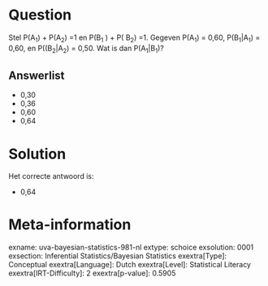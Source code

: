 Question
========

Stel P(A~1~) + P(A~2~) =1 en P(B~1~ ) + P( B~2~) =1. Gegeven P(A~1~) =
0,60, P(B~1~\|A~1~) = 0,60, en P((B~2~\|A~2~) = 0,50. Wat is dan
P(A~1~\|B~1~)?

Answerlist
----------

* 0,30
* 0,36
* 0,60
* 0,64

Solution
========

Het correcte antwoord is: 

* 0,64

Meta-information
================
exname: uva-bayesian-statistics-981-nl
extype: schoice
exsolution: 0001
exsection: Inferential Statistics/Bayesian Statistics
exextra[Type]: Conceptual
exextra[Language]: Dutch
exextra[Level]: Statistical Literacy
exextra[IRT-Difficulty]: 2
exextra[p-value]: 0.5905
